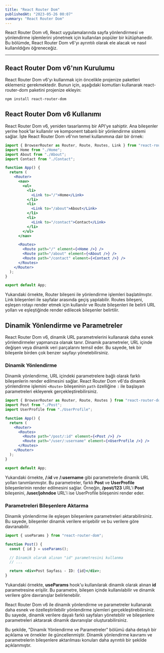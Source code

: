 ```yaml
---
title: "React Router Dom"
publishedAt: "2023-05-26 00:07"
summary: "React Router Dom"
---
```


React Router Dom v6, React uygulamalarında sayfa yönlendirmesi ve yönlendirme işlemlerini yönetmek için kullanılan popüler bir kütüphanedir. Bu bölümde, React Router Dom v6'yı ayrıntılı olarak ele alacak ve nasıl kullanıldığını öğreneceğiz.

---

## React Router Dom v6'nın Kurulumu

React Router Dom v6'yı kullanmak için öncelikle projenize paketleri eklemeniz gerekmektedir. Bunun için, aşağıdaki komutları kullanarak react-router-dom paketini projenize ekleyin:

```bash
npm install react-router-dom
```

## React Router Dom v6 Kullanımı

React Router Dom v6, yeniden tasarlanmış bir API'ye sahiptir. Ana bileşenler yerine hook'lar kullanılır ve komponent tabanlı bir yönlendirme sistemi sağlar. İşte React Router Dom v6'nın temel kullanımına dair bir örnek:

```jsx
import { BrowserRouter as Router, Route, Routes, Link } from "react-router-dom";
import Home from "./Home";
import About from "./About";
import Contact from "./Contact";

function App() {
  return (
    <Router>
      <nav>
        <ul>
          <li>
            <Link to="/">Home</Link>
          </li>
          <li>
            <Link to="/about">About</Link>
          </li>
          <li>
            <Link to="/contact">Contact</Link>
          </li>
        </ul>
      </nav>

      <Routes>
        <Route path="/" element={<Home />} />
        <Route path="/about" element={<About />} />
        <Route path="/contact" element={<Contact />} />
      </Routes>
    </Router>
  );
}

export default App;
```

Yukarıdaki örnekte, Router bileşeni ile yönlendirme işlemleri başlatılmıştır. Link bileşenleri ile sayfalar arasında geçiş yapılabilir. Routes bileşeni, eşleşen rotayı render etmek için kullanılır ve Route bileşenleri ile belirli URL yolları ve eşleştiğinde render edilecek bileşenler belirtilir.

## Dinamik Yönlendirme ve Parametreler

React Router Dom v6, dinamik URL parametrelerini kullanarak daha esnek yönlendirmeler yapmanıza olanak tanır. Dinamik parametreler, URL içinde değişen veya dinamik veri parçalarını temsil eder. Bu sayede, tek bir bileşenle birden çok benzer sayfayı yönetebilirsiniz.

### Dinamik Yönlendirme

Dinamik yönlendirme, URL içindeki parametrelere bağlı olarak farklı bileşenlerin render edilmesini sağlar. React Router Dom v6'da dinamik yönlendirme işlemini `<Route>` bileşeninin `path` özelliğine `:` ile başlayan parametreleri ekleyerek gerçekleştirebilirsiniz.

```jsx
import { BrowserRouter as Router, Route, Routes } from "react-router-dom";
import Post from "./Post";
import UserProfile from "./UserProfile";

function App() {
  return (
    <Router>
      <Routes>
        <Route path="/post/:id" element={<Post />} />
        <Route path="/user/:username" element={<UserProfile />} />
      </Routes>
    </Router>
  );
}

export default App;
```

Yukarıdaki örnekte, **/:id** ve **/:username** gibi parametrelerle dinamik URL yolları tanımlanmıştır. Bu parametreler, farklı **Post** ve **UserProfile** bileşenlerinin render edilmesini sağlar. Örneğin, **/post/123** URL'i **Post** bileşenini, **/user/johndoe** URL'i ise UserProfile bileşenini render eder.

### Parametreleri Bileşenlere Aktarma

Dinamik yönlendirme ile eşleşen bileşenlere parametreleri aktarabilirsiniz. Bu sayede, bileşenler dinamik verilere erişebilir ve bu verilere göre davranabilir.

```jsx
import { useParams } from "react-router-dom";

function Post() {
  const { id } = useParams();

  // Dinamik olarak alınan "id" parametresini kullanma
  // ...

  return <div>Post Sayfası - ID: {id}</div>;
}
```

Yukarıdaki örnekte, **useParams** hook'u kullanılarak dinamik olarak alınan **id** parametresine erişilir. Bu parametre, bileşen içinde kullanılabilir ve dinamik verilere göre davranışlar belirlenebilir.

React Router Dom v6 ile dinamik yönlendirme ve parametreler kullanarak daha esnek ve özelleştirilebilir yönlendirme işlemleri gerçekleştirebilirsiniz. Bu sayede, dinamik verilere dayalı farklı sayfaları yönetebilir ve bileşenlere parametreleri aktararak dinamik davranışlar oluşturabilirsiniz.

Bu şekilde, "Dinamik Yönlendirme ve Parametreler" bölümü daha detaylı bir açıklama ve örnekler ile güncellenmiştir. Dinamik yönlendirme kavramı ve parametrelerin bileşenlere aktarılması konuları daha ayrıntılı bir şekilde açıklanmıştır.
